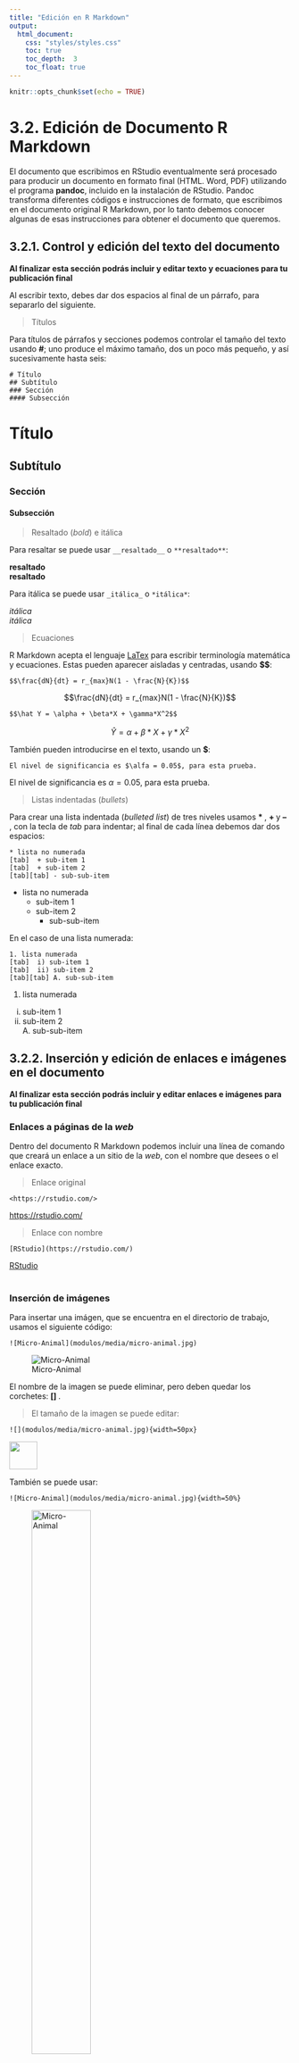 ```yaml
---
title: "Edición en R Markdown"
output:
  html_document:
    css: "styles/styles.css"
    toc: true
    toc_depth:  3
    toc_float: true
---
```


```r
knitr::opts_chunk$set(echo = TRUE)
```

# 3.2. Edición de Documento R Markdown  

El documento que escribimos en RStudio eventualmente será procesado para producir un documento en formato final (HTML. Word, PDF) utilizando el programa __pandoc__, incluido en la instalación de RStudio.  Pandoc transforma diferentes códigos e instrucciones de formato, que escribimos en el documento original R Markdown, por lo tanto debemos conocer algunas de esas instrucciones para obtener el documento que queremos.  

## 3.2.1. Control y edición del texto del documento  
__Al finalizar esta sección podrás incluir y editar texto y ecuaciones para tu publicación final__  

Al escribir texto, debes dar dos espacios al final de un párrafo, para separarlo del siguiente.

> Títulos

Para títulos de párrafos y secciones podemos controlar el tamaño del texto usando __#__; uno produce el máximo tamaño, dos un poco más pequeño, y así sucesivamente hasta seis:  

    # Título
    ## Subtítulo
    ### Sección
    #### Subsección  
    
# Título
## Subtítulo
### Sección
#### Subsección

> Resaltado (_bold_) e itálica  

Para resaltar se puede usar `__resaltado__` o `**resaltado**`:  

__resaltado__  
**resaltado**

Para itálica se puede usar `_itálica_` o `*itálica*`:  

_itálica_  
*itálica*  


> Ecuaciones  

R Markdown acepta el lenguaje [LaTex](https://www.rpi.edu/dept/arc/docs/latex/latex-intro.pdf) para escribir terminología matemática y ecuaciones.  Estas pueden aparecer aisladas y centradas, usando __$$__: 

`$$\frac{dN}{dt} = r_{max}N(1 - \frac{N}{K})$$`

$$\frac{dN}{dt} = r_{max}N(1 - \frac{N}{K})$$

`$$\hat Y = \alpha + \beta*X + \gamma*X^2$$`

$$\hat Y = \alpha + \beta*X + \gamma*X^2$$

También pueden introducirse en el texto, usando un __$__:  

`El nivel de significancia es $\alfa = 0.05$, para esta prueba.`  
    
El nivel de significancia es $\alpha = 0.05$, para esta prueba.  

> Listas indentadas (_bullets_)  

Para crear una lista indentada (_bulleted list_) de tres niveles usamos __* __, __+ __ y __-- __, con la tecla de _tab_ para indentar; al final de cada línea debemos dar dos espacios:  

    * lista no numerada  
    [tab]  + sub-item 1
    [tab]  + sub-item 2
    [tab][tab] - sub-sub-item   

* lista no numerada  
  + sub-item 1  
  + sub-item 2  
    - sub-sub-item   
    
En el caso de una lista numerada:  
  
    1. lista numerada  
    [tab]  i) sub-item 1
    [tab]  ii) sub-item 2
    [tab][tab] A. sub-sub-item  
    
1. lista numerada    
  i) sub-item 1  
  ii) sub-item 2  
    A. sub-sub-item   
    
## 3.2.2. Inserción y edición de enlaces e imágenes en el documento  
__Al finalizar esta sección podrás incluir y editar enlaces e imágenes para tu publicación final__  

### Enlaces a páginas de la _web_  

Dentro del documento R Markdown podemos incluir una línea de comando que creará un enlace a un sitio de la _web_, con el nombre que desees o el enlace exacto.  

> Enlace original  

`<https://rstudio.com/>`

<https://rstudio.com/>

> Enlace con nombre  

`[RStudio](https://rstudio.com/)`  

[RStudio](https://rstudio.com/)  
\

### Inserción de imágenes  

Para insertar una imágen, que se encuentra en el directorio de trabajo, usamos el siguiente código:  

`![Micro-Animal](modulos/media/micro-animal.jpg)`  

![Micro-Animal](modulos/media/micro-animal.jpg)  

El nombre de la imagen se puede eliminar, pero deben quedar los corchetes: __[] __. 
\

> El tamaño de la imagen se puede editar:  

`![](modulos/media/micro-animal.jpg){width=50px}`  

![](modulos/media/micro-animal.jpg){width=50px}

También se puede usar:  

`![Micro-Animal](modulos/media/micro-animal.jpg){width=50%}`  

![Micro-Animal](modulos/media/micro-animal.jpg){width=50%} 